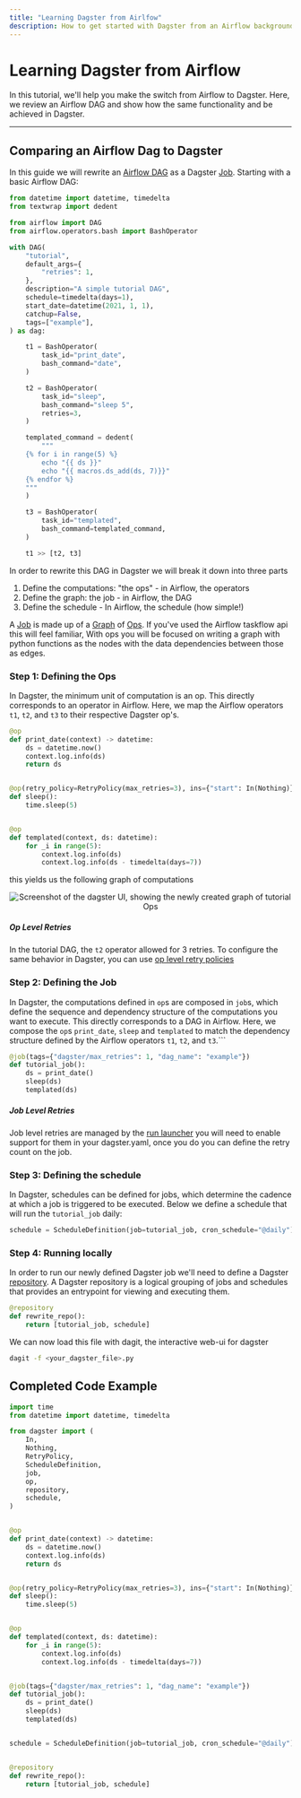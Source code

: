 ```yaml
---
title: "Learning Dagster from Airlfow"
description: How to get started with Dagster from an Airflow background
---
```


# Learning Dagster from Airflow

In this tutorial, we'll help you make the switch from Airflow to Dagster. Here, we review an Airflow DAG and show how the same functionality and be achieved in Dagster.

---

## Comparing an Airflow Dag to Dagster

In this guide we will rewrite an [Airflow DAG](https://airflow.apache.org/docs/apache-airflow/stable/tutorial/fundamentals.html) as a Dagster [Job](/concepts/ops-jobs-graphs/jobs). Starting with a basic Airflow DAG:

```python file=/integrations/airflow/dags/tutorial.py
from datetime import datetime, timedelta
from textwrap import dedent

from airflow import DAG
from airflow.operators.bash import BashOperator

with DAG(
    "tutorial",
    default_args={
        "retries": 1,
    },
    description="A simple tutorial DAG",
    schedule=timedelta(days=1),
    start_date=datetime(2021, 1, 1),
    catchup=False,
    tags=["example"],
) as dag:

    t1 = BashOperator(
        task_id="print_date",
        bash_command="date",
    )

    t2 = BashOperator(
        task_id="sleep",
        bash_command="sleep 5",
        retries=3,
    )

    templated_command = dedent(
        """
    {% for i in range(5) %}
        echo "{{ ds }}"
        echo "{{ macros.ds_add(ds, 7)}}"
    {% endfor %}
    """
    )

    t3 = BashOperator(
        task_id="templated",
        bash_command=templated_command,
    )

    t1 >> [t2, t3]
```

In order to rewrite this DAG in Dagster we will break it down into three parts

1. Define the computations: "the ops" - in Airflow, the operators
2. Define the graph: the job - in Airflow, the DAG
3. Define the schedule - In Airflow, the schedule (how simple!)

A [Job](/concepts/ops-jobs-graphs/jobs) is made up of a [Graph](/concepts/ops-jobs-graphs/graphs) of [Ops](/concepts/ops-jobs-graphs/ops). If you've used the Airflow taskflow api this will feel familiar, With ops you will be focused on writing a graph with python functions as the nodes with the data dependencies between those as edges.

### Step 1: Defining the Ops

In Dagster, the minimum unit of computation is an op. This directly corresponds to an operator in Airflow. Here, we map the Airflow operators `t1`, `t2`, and `t3` to their respective Dagster op's.

```python file=/integrations/airflow/tutorial_rewrite_dagster.py startafter=start_ops endbefore=end_ops
@op
def print_date(context) -> datetime:
    ds = datetime.now()
    context.log.info(ds)
    return ds


@op(retry_policy=RetryPolicy(max_retries=3), ins={"start": In(Nothing)})
def sleep():
    time.sleep(5)


@op
def templated(context, ds: datetime):
    for _i in range(5):
        context.log.info(ds)
        context.log.info(ds - timedelta(days=7))
```

this yields us the following graph of computations

<center>
  <Image
    alt="Screenshot of the dagster UI, showing the newly created graph of tutorial Ops"
    src="/images/integrations/airflow/airflow_tutorial_rewrite_ops.png"
    width={2200}
    height={1300}
  />
</center>

##### Op Level Retries

In the tutorial DAG, the `t2` operator allowed for 3 retries. To configure the same behavior in Dagster, you can use [op level retry policies](/concepts/ops-jobs-graphs/op-retries)

### Step 2: Defining the Job

In Dagster, the computations defined in `op`s are composed in `job`s, which define the sequence and dependency structure of the computations you want to execute. This directly corresponds to a DAG in Airflow. Here, we compose the `op`s `print_date`, `sleep` and `templated` to match the dependency structure defined by the Airflow operators `t1`, `t2`, and `t3`.\`\`\`

```python file=/integrations/airflow/tutorial_rewrite_dagster.py startafter=start_job endbefore=end_job
@job(tags={"dagster/max_retries": 1, "dag_name": "example"})
def tutorial_job():
    ds = print_date()
    sleep(ds)
    templated(ds)
```

##### Job Level Retries

Job level retries are managed by the [run launcher](/deployment/run-retries) you will need to enable support for them in your dagster.yaml, once you do you can define the retry count on the job.

### Step 3: Defining the schedule

In Dagster, schedules can be defined for jobs, which determine the cadence at which a job is triggered to be executed. Below we define a schedule that will run the `tutorial_job` daily:

```python file=/integrations/airflow/tutorial_rewrite_dagster.py startafter=start_schedule endbefore=end_schedule
schedule = ScheduleDefinition(job=tutorial_job, cron_schedule="@daily")
```

### Step 4: Running locally

In order to run our newly defined Dagster job we'll need to define a Dagster [repository](/concepts/repositories-workspaces/repositories). A Dagster repository is a logical grouping of jobs and schedules that provides an entrypoint for viewing and executing them.

```python file=/integrations/airflow/tutorial_rewrite_dagster.py startafter=start_repo endbefore=end_repo
@repository
def rewrite_repo():
    return [tutorial_job, schedule]
```

We can now load this file with dagit, the interactive web-ui for dagster

```bash
dagit -f <your_dagster_file>.py
```

## Completed Code Example

```python file=/integrations/airflow/tutorial_rewrite_complete.py startafter=start_example endbefore=end_example
import time
from datetime import datetime, timedelta

from dagster import (
    In,
    Nothing,
    RetryPolicy,
    ScheduleDefinition,
    job,
    op,
    repository,
    schedule,
)


@op
def print_date(context) -> datetime:
    ds = datetime.now()
    context.log.info(ds)
    return ds


@op(retry_policy=RetryPolicy(max_retries=3), ins={"start": In(Nothing)})
def sleep():
    time.sleep(5)


@op
def templated(context, ds: datetime):
    for _i in range(5):
        context.log.info(ds)
        context.log.info(ds - timedelta(days=7))


@job(tags={"dagster/max_retries": 1, "dag_name": "example"})
def tutorial_job():
    ds = print_date()
    sleep(ds)
    templated(ds)


schedule = ScheduleDefinition(job=tutorial_job, cron_schedule="@daily")


@repository
def rewrite_repo():
    return [tutorial_job, schedule]
```
